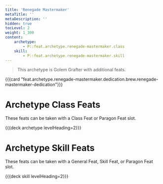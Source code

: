 ```yaml
---
title: 'Renegade Mastermaker'
metaTitle: ''
metaDescription: ''
hidden: true
tocLevel: 2
weight: 1_300
content:
    archetype:
        - P::feat.archetype.renegade-mastermaker.class
    skill:
        - P::feat.archetype.renegade-mastermaker.skill
---
```




> This archetype is Golem Grafter with additional feats.

{{{card "feat.archetype.renegade-mastermaker.dedication.brew.renegade-mastermaker-dedication"}}}

# Archetype Class Feats

These feats can be taken with a Class Feat or Paragon Feat slot.

{{{deck archetype levelHeading=2}}}

# Archetype Skill Feats

These feats can be taken with a General Feat, Skill Feat, or Paragon Feat slot.

{{{deck skill levelHeading=2}}}
